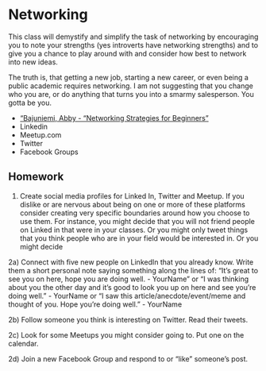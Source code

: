 # Networking 

This class will demystify and simplify the task of networking by encouraging you to note your strengths (yes introverts have networking strengths) and to give you a chance to play around with and consider how best to network into new ideas. 

The truth is, that getting a new job, starting a new career, or even being a public academic requires networking. I am not suggesting that you change who you are, or do anything that turns you into a smarmy salesperson. You gotta be you.  

- [“Bajuniemi, Abby - “Networking Strategies for Beginners”](https://code.likeagirl.io/networking-strategies-for-beginners-986fe0b3efdf) 
- Linkedin 
- Meetup.com 
- Twitter
- Facebook Groups 

## Homework 

 1) Create social media profiles for Linked In, Twitter and Meetup. If you dislike or are nervous about being on one or more of these platforms consider creating very specific boundaries around how you choose to use them.  For instance, you might decide that you will not friend people on Linked in that were in your classes. Or you might only tweet things that you think people who are in your field would be interested in. Or you might decide 
 
2a) Connect with five new people on LinkedIn that you already know. Write them a short personal note saying something along the lines of: “It’s great to see you on here, hope you are doing well. - YourName” or “I was thinking about you the other day and it’s good to look you up on here and see you’re doing well.” - YourName or “I saw this article/anecdote/event/meme and thought of you. Hope you’re doing well.” - YourName 

2b) Follow someone you think is interesting on Twitter. Read their tweets. 

2c) Look for some Meetups you might consider going to. Put one on the calendar. 

2d) Join a new Facebook Group and respond to or “like” someone’s post. 


